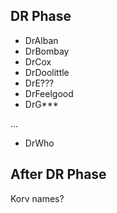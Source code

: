 == DR Phase ==
* DrAlban
* DrBombay
* DrCox
* DrDoolittle
* DrE???
* DrFeelgood
* DrG***
...
* DrWho

== After DR Phase ==
Korv names?
